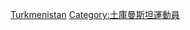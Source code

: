 {{Fooian fooers |Profession=拳擊運動員 |Nationality=土庫曼斯坦人 |Country=土庫曼斯坦 |Supercategory=運動員 }}

[[Category:各國拳擊運動員|Turkmenistan]]
[[Category:土庫曼斯坦運動員|Category:土庫曼斯坦運動員]]